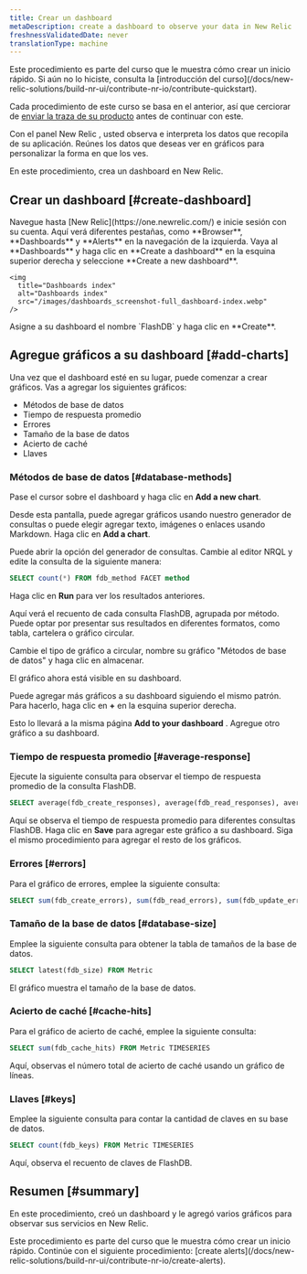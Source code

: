 ```yaml
---
title: Crear un dashboard
metaDescription: create a dashboard to observe your data in New Relic
freshnessValidatedDate: never
translationType: machine
---
```


<Callout variant="tip">
  Este procedimiento es parte del curso que le muestra cómo crear un inicio rápido. Si aún no lo hiciste, consulta la [introducción del curso](/docs/new-relic-solutions/build-nr-ui/contribute-nr-io/contribute-quickstart).

  Cada procedimiento de este curso se basa en el anterior, así que cerciorar de [enviar la traza de su producto](/docs/new-relic-solutions/build-nr-ui/contribute-nr-io/send-traces) antes de continuar con este.
</Callout>

Con el panel New Relic , usted observa e interpreta los datos que recopila de su aplicación. Reúnes los datos que deseas ver en gráficos para personalizar la forma en que los ves.

En este procedimiento, crea un dashboard en New Relic.

## Crear un dashboard [#create-dashboard]

<Steps>
  <Step>
    Navegue hasta [New Relic](https://one.newrelic.com/) e inicie sesión con su cuenta. Aquí verá diferentes pestañas, como **Browser**, **Dashboards** y **Alerts** en la navegación de la izquierda.
  </Step>

  <Step>
    Vaya al **Dashboards** y haga clic en **Create a dashboard** en la esquina superior derecha y seleccione **Create a new dashboard**.

    <img
      title="Dashboards index"
      alt="Dashboards index"
      src="/images/dashboards_screenshot-full_dashboard-index.webp"
    />
  </Step>

  <Step>
    Asigne a su dashboard el nombre `FlashDB` y haga clic en **Create**.
  </Step>
</Steps>

## Agregue gráficos a su dashboard [#add-charts]

Una vez que el dashboard esté en su lugar, puede comenzar a crear gráficos. Vas a agregar los siguientes gráficos:

* Métodos de base de datos
* Tiempo de respuesta promedio
* Errores
* Tamaño de la base de datos
* Acierto de caché
* Llaves

### Métodos de base de datos [#database-methods]

Pase el cursor sobre el dashboard y haga clic en **Add a new chart**.

Desde esta pantalla, puede agregar gráficos usando nuestro generador de consultas o puede elegir agregar texto, imágenes o enlaces usando Markdown. Haga clic en **Add a chart**.

Puede abrir la opción del generador de consultas. Cambie al editor NRQL y edite la consulta de la siguiente manera:

```sql
SELECT count(*) FROM fdb_method FACET method 
```

Haga clic en **Run** para ver los resultados anteriores.

Aquí verá el recuento de cada consulta FlashDB, agrupada por método. Puede optar por presentar sus resultados en diferentes formatos, como tabla, cartelera o gráfico circular.

Cambie el tipo de gráfico a circular, nombre su gráfico "Métodos de base de datos" y haga clic en almacenar.

El gráfico ahora está visible en su dashboard.

Puede agregar más gráficos a su dashboard siguiendo el mismo patrón. Para hacerlo, haga clic en **+** en la esquina superior derecha.

Esto lo llevará a la misma página **Add to your dashboard** . Agregue otro gráfico a su dashboard.

### Tiempo de respuesta promedio [#average-response]

Ejecute la siguiente consulta para observar el tiempo de respuesta promedio de la consulta FlashDB.

```sql
SELECT average(fdb_create_responses), average(fdb_read_responses), average(fdb_update_responses), average(fdb_delete_responses) FROM Metric TIMESERIES
```

Aquí se observa el tiempo de respuesta promedio para diferentes consultas FlashDB. Haga clic en **Save** para agregar este gráfico a su dashboard. Siga el mismo procedimiento para agregar el resto de los gráficos.

### Errores [#errors]

Para el gráfico de errores, emplee la siguiente consulta:

```sql
SELECT sum(fdb_create_errors), sum(fdb_read_errors), sum(fdb_update_errors), sum(fdb_delete_errors) FROM Metric TIMESERIES
```

### Tamaño de la base de datos [#database-size]

Emplee la siguiente consulta para obtener la tabla de tamaños de la base de datos.

```sql
SELECT latest(fdb_size) FROM Metric
```

El gráfico muestra el tamaño de la base de datos.

### Acierto de caché [#cache-hits]

Para el gráfico de acierto de caché, emplee la siguiente consulta:

```sql
SELECT sum(fdb_cache_hits) FROM Metric TIMESERIES
```

Aquí, observas el número total de acierto de caché usando un gráfico de líneas.

### Llaves [#keys]

Emplee la siguiente consulta para contar la cantidad de claves en su base de datos.

```sql
SELECT count(fdb_keys) FROM Metric TIMESERIES
```

Aquí, observa el recuento de claves de FlashDB.

## Resumen [#summary]

En este procedimiento, creó un dashboard y le agregó varios gráficos para observar sus servicios en New Relic.

<Callout variant="tip">
  Este procedimiento es parte del curso que le muestra cómo crear un inicio rápido. Continúe con el siguiente procedimiento: [create alerts](/docs/new-relic-solutions/build-nr-ui/contribute-nr-io/create-alerts).
</Callout>
